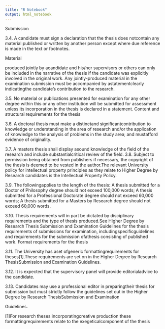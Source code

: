 ```yaml
---
title: "R Notebook"
output: html_notebook
---
```


Submission

3.4. A candidate must sign a declaration that the thesis does notcontain any material published or
written by another person except where due reference is made in the text or footnotes.

Material

produced jointly by acandidate and his/her supervisors or others can only be included in the narrative of
the thesis if the candidate was explicitly involved in the original work. Any jointly-produced material in
the examination submission must be accompanied by astatementclearly indicatingthe candidate’s
contribution to the research.

3.5. No material or publications presented for examination for any other degree within this or any other
institution will be submitted for assessment unless its incorporation in the thesis is declared in a
statement.
Content and structural requirements for the thesis

3.6. A doctoral thesis must make a distinctand significantcontribution to knowledge or understanding
in the area of research and/or the application of knowledge to the analysis of problems in the study area;
and mustafford evidence of originality.

3.7. A masters thesis shall display asound knowledge of the field of the research and include
substantialcritical review of the field.
3.8. Subject to permission being obtained from publishers if necessary, the copyright of the thesis is
deemed to be vested in the author.The relevant University policy for intellectual property principles as
they relate to Higher Degree by Research candidates is the Intellectual Property Policy.

3.9. The followingapplies to the length of the thesis:
A thesis submitted for a Doctor of Philosophy degree should not exceed 100,000 words;
A thesis submitted for a Professional Doctorate degree should not exceed 60,000 words;
A thesis submitted for a Masters by Research degree should not exceed 60,000 words.

3.10. Thesis requirements will in part be dictated by disciplinary requirements and the type of thesis
produced.See Higher Degree by Research Thesis Submission and Examination Guidelines for the thesis
requirements of submissions for examination, includingspecificguidelines and requirements for the
submission ofathesis consisting of published work.
Format requirements for the thesis

3.11. The University has aset ofgeneric formattingrequirements for theses[1].These requirements are
set on in the Higher Degree by Research ThesisSubmission and Examination Guidelines.

3.12. It is expected that the supervisory panel will provide editorialadvice to the candidate.

3.13. Candidates may use a professional editor in preparingtheir thesis for submission but must strictly
follow the guidelines set out in the Higher Degree by Research ThesisSubmission and Examination

Guidelines.

[1]For research theses incorporatingcreative production these formattingrequirements relate to the
exegeticalcomponent of the thesis
